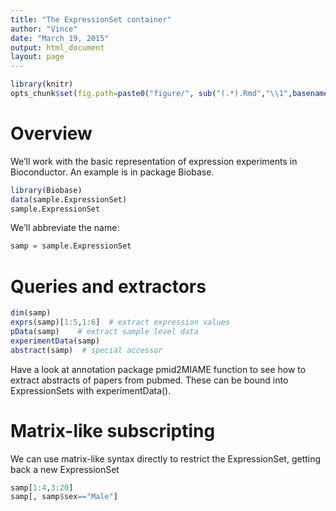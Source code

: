 ```yaml
---
title: "The ExpressionSet container"
author: "Vince"
date: "March 19, 2015"
output: html_document
layout: page
---
```


```r
library(knitr)
opts_chunk$set(fig.path=paste0("figure/", sub("(.*).Rmd","\\1",basename(knitr:::knit_concord$get('infile'))), "-"))
```

# Overview

We'll work with the basic representation of expression experiments
in Bioconductor.  An example is in package Biobase.

```r
library(Biobase)
data(sample.ExpressionSet)
sample.ExpressionSet
```

We'll abbreviate the name:

```r
samp = sample.ExpressionSet
```

# Queries and extractors

```r
dim(samp)
exprs(samp)[1:5,1:6]  # extract expression values
pData(samp)    # extract sample level data
experimentData(samp)
abstract(samp)  # special accessor
```

Have a look at annotation package pmid2MIAME function to see
how to extract abstracts of papers from pubmed.  These can be
bound into ExpressionSets with experimentData().

# Matrix-like subscripting

We can use matrix-like syntax directly to restrict the
ExpressionSet, getting back a new ExpressionSet
```r
samp[1:4,3:20]
samp[, samp$sex=="Male"]
```


